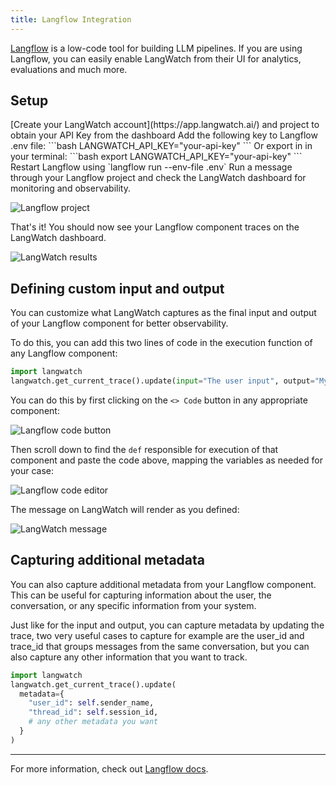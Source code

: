 ```yaml
---
title: Langflow Integration
---
```


[Langflow](https://www.langflow.org/) is a low-code tool for building LLM pipelines. If you are using Langflow, you can easily enable LangWatch from their UI for analytics, evaluations and much more.

## Setup

<Steps>
<Step title="Obtain your API Key">
[Create your LangWatch account](https://app.langwatch.ai/) and project to obtain your API Key from the dashboard
</Step>
<Step title="Environment Variables">
Add the following key to Langflow .env file:
```bash
LANGWATCH_API_KEY="your-api-key"
```
Or export in in your terminal:
```bash
export LANGWATCH_API_KEY="your-api-key"
```
</Step>
<Step title="Restart Langflow">
Restart Langflow using `langflow run --env-file .env`
</Step>
<Step title="Test the integration">
Run a message through your Langflow project and check the LangWatch dashboard for monitoring and observability.

![Langflow project](/images/integration/langflow/langflow-1.png)

That's it! You should now see your Langflow component traces on the LangWatch dashboard.

![LangWatch results](/images/integration/langflow/langflow-2.png)
</Step>
</Steps>

## Defining custom input and output

You can customize what LangWatch captures as the final input and output of your Langflow component for better observability.

To do this, you can add this two lines of code in the execution function of any Langflow component:

```python
import langwatch
langwatch.get_current_trace().update(input="The user input", output="My bot output")
```

You can do this by first clicking on the `<> Code` button in any appropriate component:

![Langflow code button](/images/integration/langflow/langflow-code.png)

Then scroll down to find the `def` responsible for execution of that component and paste the code above, mapping the variables as needed for your case:

![Langflow code editor](/images/integration/langflow/langflow-langwatch-call.png)

The message on LangWatch will render as you defined:

![LangWatch message](/images/integration/langflow/langwatch-message.png)


## Capturing additional metadata

You can also capture additional metadata from your Langflow component. This can be useful for capturing information about the user, the conversation, or any specific information from your system.

Just like for the input and output, you can capture metadata by updating the trace, two very useful cases to capture for example are the user_id and trace_id that groups messages from the same conversation,
but you can also capture any other information that you want to track.

```python
import langwatch
langwatch.get_current_trace().update(
  metadata={
    "user_id": self.sender_name,
    "thread_id": self.session_id,
    # any other metadata you want
  }
)
```

---

For more information, check out [Langflow docs](https://docs.langflow.org/).